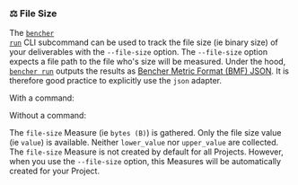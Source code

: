
### ⚖️ File Size

The <code><a href="/docs/explanation/bencher-run/">bencher run</a></code> CLI subcommand
can be used to track the file size (ie binary size) of your deliverables with the `--file-size` option.
The `--file-size` option expects a file path to the file who's size will be measured.
Under the hood, <code><a href="/docs/explanation/bencher-run/">bencher run</a></code>
outputs the results as [Bencher Metric Format (BMF) JSON][json].
It is therefore good practice to explicitly use the `json` adapter.

With a command:
<FileSizeCmdExample />

Without a command:
<FileSizeNoCmdExample />

The `file-size` Measure (ie `bytes (B)`) is gathered.
Only the file size value (ie `value`) is available.
Neither `lower_value` nor `upper_value` are collected.
The `file-size` Measure is not created by default for all Projects.
However, when you use the `--file-size` option, this Measures will be automatically created for your Project.

[json]: #-json